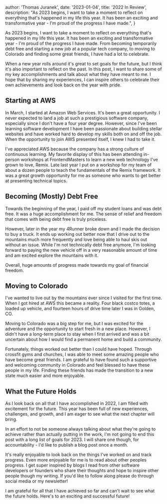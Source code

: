 
  author: 'Thomas Juranek',
  date: '2023-01-04',
  title: '2022 In Review',
  description:
    "As 2023 begins, I want to take a moment to reflect on everything that's happened in my life this year. It has been an exciting and transformative year - I'm proud of the progress I have made.",
}


As 2023 begins, I want to take a moment to reflect on everything that's happened in my life this year. It has been an exciting and transformative year - I'm proud of the progress I have made. From becoming temporarily debt free and starting a new job at a popular tech company, to moving to Colorado and finding some great friends, I have had a lot to celebrate.

When a new year rolls around it's great to set goals for the future, but I think it's also important to reflect on the past. In this post, I want to share some of my key accomplishments and talk about what they have meant to me. I hope that by sharing my experiences, I can inspire others to celebrate their own achievements and look back on the year with pride.

## Starting at AWS

In March, I started at Amazon Web Services. It's been a great opportunity. I never expected to land a job at such a prestigious software company, especially since I don't have a four year degree. However, since I've been learning software development I have been passionate about building stellar websites and have worked hard to develop my skills both on and off the job. When the opportunity to join AWS presented itself, I knew I had to take it.

I've appreciated AWS because the company has a strong culture of continuous learning. My favorite display of this has been attending in-person workshops at FrontendMasters to learn a new web technology I've grown to love, Remix. Late last year I put on a workshop for my team of about a dozen people to teach the fundamentals of the Remix framework. It was a great growth opportunity for me as someone who wants to get better at presenting technical topics.

## Becoming (Mostly) Debt Free

Towards the beginning of the year, I paid off my student loans and was debt free. It was a huge accomplishment for me. The sense of relief and freedom that comes with being debt free is truly priceless.

However, later in the year my 4Runner broke down and I made the decision to buy a truck. It ends up working out better now that I drive out to the mountains much more frequently and love being able to haul skis out without an issue. While I'm not technically debt free anymore, I'm looking forward to paying the new vehicle off in a very reasonable amount of time and am excited explore the mountains with it.

Overall, huge amounts of progress made towards my goal of financial freedom.

## Moving to Colorado

I've wanted to live out by the mountains ever since I visited for the first time. When I got hired at AWS this became a reality. Four black costco totes, a loaded up vehicle, and fourteen hours of drive time later I was in Golden, CO.

Moving to Colorado was a big step for me, but I was excited for the adventure and the opportunity to start fresh in a new place. However, I didn't have a long-term place to stay when I first arrived and was a bit uncertain about how I would find a permanent home and build a community.

Fortunately, things worked out better than I could have hoped. Through crossfit gyms and churches, I was able to meet some amazing people who have become great friends. I am grateful to have found such a supportive and welcoming community in Colorado and feel blessed to have these people in my life. Finding these friends has made the transition to a new state much easier and more enjoyable.

## What the Future Holds

As I look back on all that I have accomplished in 2022, I am filled with excitement for the future. This year has been full of new experiences, challenges, and growth, and I am eager to see what the next chapter will bring.

In an effort to not be someone always talking about what they're going to achieve rather than actually putting in the work, I'm not going to end this post with a long list of goals for 2023. I will share one though, for accountability - I'd like to publish a blog post once a month.

It's really enjoyable to look back on the things I've worked on and track progress. Even more enjoyable for me is to read about other peoples progress. I get super inspired by blogs I read from other software developers or founders who share their thoughts and hope to inspire other people though my writing. If you'd like to follow along please do through social media or my newsletter!

I am grateful for all that I have achieved so far and can't wait to see what the future holds. Here's to an exciting and successful future!
